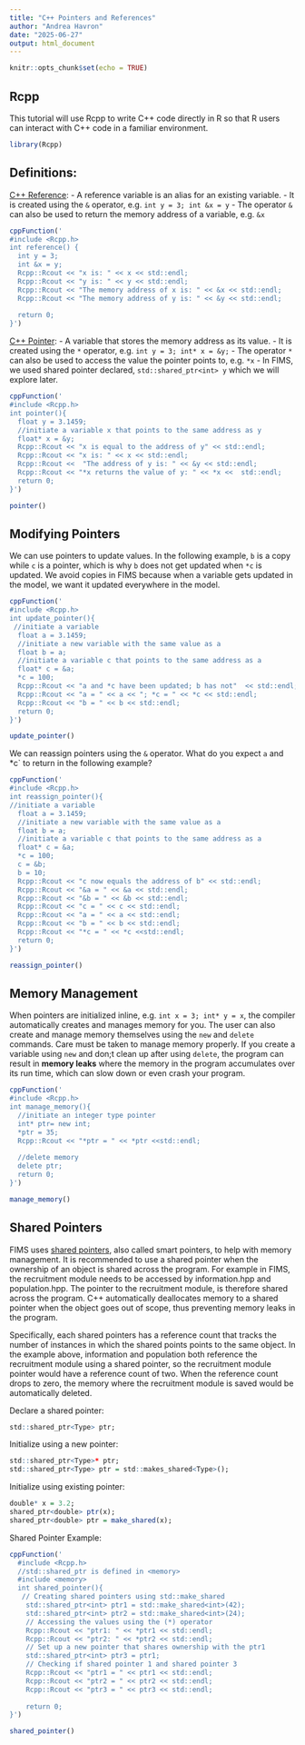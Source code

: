 ```yaml
---
title: "C++ Pointers and References"
author: "Andrea Havron"
date: "2025-06-27"
output: html_document
---
```


```r
knitr::opts_chunk$set(echo = TRUE)
```
## Rcpp
This tutorial will use Rcpp to write C++ code directly in R so that R users can interact with C++ code in a familiar environment.
```r
library(Rcpp)
```


## Definitions:
[C++ Reference](https://www.w3schools.com/cpp/cpp_references.asp): 
  - A reference variable is an alias for an existing variable. 
  - It is created using the `&` operator, e.g. `int y = 3; int &x = y`
  - The operator `&` can also be used to return the memory address of a variable, e.g. `&x`

  
```r
cppFunction('
#include <Rcpp.h> 
int reference() {
  int y = 3;
  int &x = y;
  Rcpp::Rcout << "x is: " << x << std::endl;
  Rcpp::Rcout << "y is: " << y << std::endl;
  Rcpp::Rcout << "The memory address of x is: " << &x << std::endl;
  Rcpp::Rcout << "The memory address of y is: " << &y << std::endl;
  
  return 0;
}')
```

[C++ Pointer](https://www.w3schools.com/cpp/cpp_pointers.asp):
  - A variable that stores the memory address as its value. 
  - It is created using the `*` operator, e.g. `int y = 3; int* x = &y;`
  - The operator `*` can also be used to access the value the pointer points to, e.g. `*x` 
  - In FIMS, we used shared pointer declared, `std::shared_ptr<int> y` which we will explore later.

```r
cppFunction('
#include <Rcpp.h> 
int pointer(){
  float y = 3.1459;
  //initiate a variable x that points to the same address as y
  float* x = &y;
  Rcpp::Rcout << "x is equal to the address of y" << std::endl;
  Rcpp::Rcout << "x is: " << x << std::endl;
  Rcpp::Rcout <<  "The address of y is: " << &y << std::endl;
  Rcpp::Rcout << "*x returns the value of y: " << *x <<  std::endl;
  return 0;
}')

pointer()
```

## Modifying Pointers

We can use pointers to update values. In the following example, `b` is a copy while `c` is a pointer, which is why `b` does not get updated when `*c` is updated. We avoid copies in FIMS because when a variable gets updated in the model, we want it updated everywhere in the model.
```r
cppFunction('
#include <Rcpp.h> 
int update_pointer(){
 //initiate a variable
  float a = 3.1459;
  //initiate a new variable with the same value as a
  float b = a;
  //initiate a variable c that points to the same address as a
  float* c = &a;
  *c = 100;
  Rcpp::Rcout << "a and *c have been updated; b has not"  << std::endl;
  Rcpp::Rcout << "a = " << a << "; *c = " << *c << std::endl;
  Rcpp::Rcout << "b = " << b << std::endl;
  return 0;
}')

update_pointer()
```

We can reassign pointers using the `&` operator. What do you expect `a` and *c` to return in the following example?
```r
cppFunction('
#include <Rcpp.h> 
int reassign_pointer(){
//initiate a variable
  float a = 3.1459;
  //initiate a new variable with the same value as a
  float b = a;
  //initiate a variable c that points to the same address as a
  float* c = &a;
  *c = 100;
  c = &b;
  b = 10;
  Rcpp::Rcout << "c now equals the address of b" << std::endl;
  Rcpp::Rcout << "&a = " << &a << std::endl;
  Rcpp::Rcout << "&b = " << &b << std::endl;
  Rcpp::Rcout << "c = " << c << std::endl; 
  Rcpp::Rcout << "a = " << a << std::endl;
  Rcpp::Rcout << "b = " << b << std::endl; 
  Rcpp::Rcout << "*c = " << *c <<std::endl;
  return 0;
}')

reassign_pointer()
```

## Memory Management

When pointers are initialized inline, e.g. `int x = 3; int* y = x`, the compiler automatically creates and manages memory for you. The user can also create and manage memory themselves using the `new` and `delete` commands. Care must be taken to manage memory properly. If you create a variable using `new` and don;t clean up after using `delete`, the program can result in **memory leaks** where the memory in the program accumulates over its run time, which can slow down or even crash your program.

```r
cppFunction('
#include <Rcpp.h> 
int manage_memory(){
  //initiate an integer type pointer
  int* ptr= new int;
  *ptr = 35;
  Rcpp::Rcout << "*ptr = " << *ptr <<std::endl;
  
  //delete memory 
  delete ptr;
  return 0;
}')

manage_memory()
```
## Shared Pointers

FIMS uses [shared pointers](https://www.geeksforgeeks.org/cpp/shared_ptr-in-cpp/), also called smart pointers, to help with memory management. It is recommended to use a shared pointer when the ownership of an object is shared across the program. For example in FIMS, the recruitment module needs to be accessed by information.hpp and population.hpp. The pointer to the recruitment module, is therefore shared across the program. C++ automatically deallocates memory to a shared pointer when the object goes out of scope, thus preventing memory leaks in the program. 

Specifically, each shared pointers has a reference count that tracks the number of instances in which the shared points points to the same object. In the example above, information and population both reference the recruitment module using a shared pointer, so the recruitment module pointer would have a reference count of two. When the reference count drops to zero, the memory where the recruitment module is saved would be automatically deleted. 

Declare a shared pointer:
```r
std::shared_ptr<Type> ptr;
```

Initialize using a new pointer:
```r
std::shared_ptr<Type>* ptr;
std::shared_ptr<Type> ptr = std::makes_shared<Type>();
```

Initialize using existing pointer:
```r
double* x = 3.2; 
shared_ptr<double> ptr(x);
shared_ptr<double> ptr = make_shared(x);
```

Shared Pointer Example:
```r
cppFunction('
  #include <Rcpp.h> 
  //std::shared_ptr is defined in <memory>
  #include <memory>
  int shared_pointer(){
   // Creating shared pointers using std::make_shared
    std::shared_ptr<int> ptr1 = std::make_shared<int>(42);
    std::shared_ptr<int> ptr2 = std::make_shared<int>(24);
    // Accessing the values using the (*) operator
    Rcpp::Rcout << "ptr1: " << *ptr1 << std::endl;
    Rcpp::Rcout << "ptr2: " << *ptr2 << std::endl;
    // Set up a new pointer that shares ownership with the ptr1
    std::shared_ptr<int> ptr3 = ptr1;
    // Checking if shared pointer 1 and shared pointer 3
    Rcpp::Rcout << "ptr1 = " << ptr1 << std::endl;
    Rcpp::Rcout << "ptr2 = " << ptr2 << std::endl;
    Rcpp::Rcout << "ptr3 = " << ptr3 << std::endl;
    
    return 0;
}')

shared_pointer()
```



